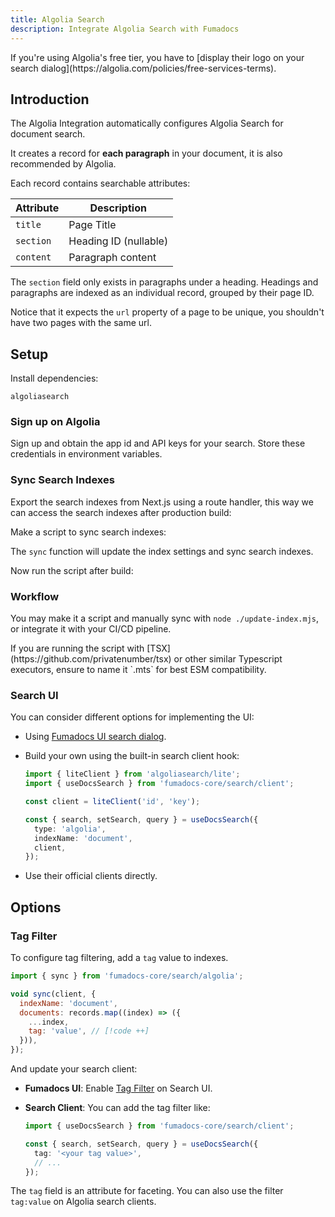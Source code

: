 ```yaml
---
title: Algolia Search
description: Integrate Algolia Search with Fumadocs
---
```


<Callout title="Notice">
  If you're using Algolia's free tier, you have to [display their logo on your
  search dialog](https://algolia.com/policies/free-services-terms).
</Callout>

## Introduction

The Algolia Integration automatically configures Algolia Search for document search.

It creates a record for **each paragraph** in your document, it is also recommended by Algolia.

Each record contains searchable attributes:

| Attribute | Description           |
| --------- | --------------------- |
| `title`   | Page Title            |
| `section` | Heading ID (nullable) |
| `content` | Paragraph content     |

The `section` field only exists in paragraphs under a heading. Headings and
paragraphs are indexed as an individual record, grouped by their page ID.

Notice that it expects the `url` property of a page to be unique, you shouldn't have two pages with the same
url.

## Setup

Install dependencies:

```package-install
algoliasearch
```

### Sign up on Algolia

Sign up and obtain the app id and API keys for your search. Store these
credentials in environment variables.

### Sync Search Indexes

Export the search indexes from Next.js using a route handler, this way we can access the search indexes after production build:


Make a script to sync search indexes:


The `sync` function will update the index settings and sync search indexes.

Now run the script after build:


### Workflow

You may make it a script and manually sync with `node ./update-index.mjs`, or
integrate it with your CI/CD pipeline.

<Callout type="warn" title="Typescript Usage">
  If you are running the script with [TSX](https://github.com/privatenumber/tsx)
  or other similar Typescript executors, ensure to name it `.mts` for best ESM
  compatibility.
</Callout>

### Search UI

You can consider different options for implementing the UI:

- Using [Fumadocs UI search dialog](/docs/ui/search/algolia).
- Build your own using the built-in search client hook:

  ```ts twoslash
  import { liteClient } from 'algoliasearch/lite';
  import { useDocsSearch } from 'fumadocs-core/search/client';

  const client = liteClient('id', 'key');

  const { search, setSearch, query } = useDocsSearch({
    type: 'algolia',
    indexName: 'document',
    client,
  });
  ```

- Use their official clients directly.

## Options

### Tag Filter

To configure tag filtering, add a `tag` value to indexes.

```js
import { sync } from 'fumadocs-core/search/algolia';

void sync(client, {
  indexName: 'document',
  documents: records.map((index) => ({
    ...index,
    tag: 'value', // [!code ++]
  })),
});
```

And update your search client:

- **Fumadocs UI**: Enable [Tag Filter](/docs/ui/search/algolia#tag-filter) on Search UI.
- **Search Client**: You can add the tag filter like:

  ```ts
  import { useDocsSearch } from 'fumadocs-core/search/client';

  const { search, setSearch, query } = useDocsSearch({
    tag: '<your tag value>',
    // ...
  });
  ```

The `tag` field is an attribute for faceting. You can also use the filter `tag:value` on Algolia search clients.
